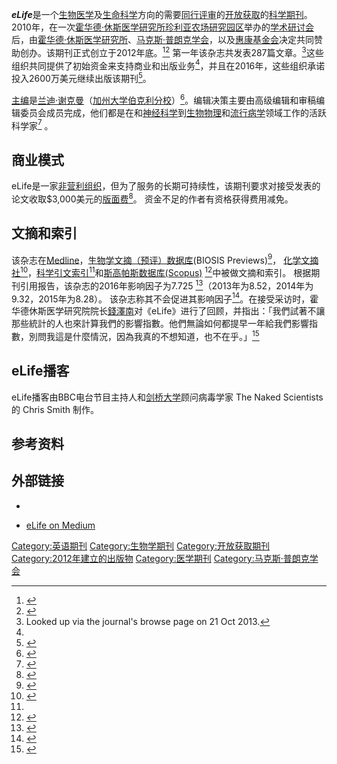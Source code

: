 {{noteTA
|1=zh-cn:影响因子; zh-tw:影響指數; zh-hk:影響因子
}}
{{Infobox journal
| title = eLife
| italic title = no
| cover = 
| editor = [[兰迪·谢克曼|兰迪·谢克曼]]
| discipline = [[生物医学|生物医学]]、[[生命科学|生命科学]]
| language= [[英语|英语]]
| abbreviation = eLife
| publisher = eLife Sciences Publications
| country =
| frequency = 
| history = 2012–现在
| openaccess = 是
| license = [[CC-BY_3.0|CC-BY 3.0]]、[[CC-BY_4.0|CC-BY 4.0]]和[[CC0|CC0]]
| impact = 7.080
| impact-year = 2019
| website = http://elifesciences.org/
| JSTOR = 
| OCLC = 813236730
| LCCN = 
| CODEN = ELIFA8
| ISSN = 
| eISSN = 2050-084X
}}{{DISPLAYTITLE:''eLife''}}

'''''eLife'''''是一个[[生物医学|生物医学]]及[[生命科学|生命科学]]方向的需要[[同行评审|同行评审]]的[[开放获取|开放获取]]的[[科学期刊|科学期刊]]。2010年，在一次[[霍华德·休斯医学研究所|霍华德·休斯医学研究所]][[珍利亚农场研究园区|珍利亚农场研究园区]]举办的[[学术研讨会|学术研讨会]]后，由[[霍华德·休斯医学研究所|霍华德·休斯医学研究所]]、[[马克斯·普朗克学会|马克斯·普朗克学会]]，以及[[惠康基金会|惠康基金会]]决定共同赞助创办。该期刊正式创立于2012年底。<ref>{{citation |url=http://www.wellcome.ac.uk/About-us/Policy/Spotlight-issues/Open-access/Journal/index.htm |title="eLife", a new open access journal |publisher=[[Wellcome_Trust|Wellcome Trust]] |accessdate=10 April 2012 |archive-date=2014-07-02 |archive-url=https://web.archive.org/web/20140702164148/http://www.wellcome.ac.uk/About-us/Policy/Spotlight-issues/Open-access/Journal/index.htm |dead-url=no }}</ref><ref name="#1">{{citation |url=http://www.bbc.co.uk/news/science-environment-17668722 |date=10 April 2012 |title=Trust pushes for open access to research |author=Matt McGrath |publisher=[[BBC|BBC]] |accessdate=2014-08-07 |archive-date=2015-04-16 |archive-url=https://web.archive.org/web/20150416062808/http://www.bbc.co.uk/news/science-environment-17668722 |dead-url=no }}</ref> 第一年该杂志共发表287篇文章。<ref>Looked up via the journal's browse page on 21 Oct 2013.</ref>这些组织共同提供了初始资金来支持商业和出版业务<ref name="#1"/>，并且在2016年，这些组织承诺投入2600万美元继续出版该期刊<ref>{{Cite journal |last=Callaway |first=Ewen |date=2016-06-02 |title=Open-access journal eLife gets £25-million boost |url=http://www.nature.com/news/open-access-journal-elife-gets-25-million-boost-1.20005 |journal=[[Nature_(journal)|Nature]] |volume=534 |issue=7605 |pages=14–15 |doi=10.1038/534014a |access-date=2018-04-14 |archive-date=2017-10-02 |archive-url=https://web.archive.org/web/20171002002425/http://www.nature.com/news/open-access-journal-elife-gets-25-million-boost-1.20005 |dead-url=no }}</ref>。

[[主编|主编]]是[[兰迪·谢克曼|兰迪·谢克曼]]（[[加州大学伯克利分校|加州大学伯克利分校]]）<ref name=THE>{{citation |url=http://www.timeshighereducation.co.uk/story.asp?sectioncode=26&storycode=418047&c=1 |title=Open-access science journal leaves editing to the experts |date=5 November 2011 |author=Freya Boardman-Pretty |journal=[[Times_Higher_Education|Times Higher Education]] |accessdate=2014-08-07 |archive-date=2011-11-15 |archive-url=https://web.archive.org/web/20111115151057/http://www.timeshighereducation.co.uk/story.asp?sectioncode=26&storycode=418047&c=1 |dead-url=no }}</ref>。编辑决策主要由高级编辑和审稿编辑委员会成员完成，他们都是在{{link-en|人类遗传学|Human genetics}}和[[神经科学|神经科学]]到[[生物物理|生物物理]]和[[流行病学|流行病学]]领域工作的活跃科学家<ref>{{citation |url=http://elifesciences.org/about |title=Communicating the latest advances in life science and biomedicine |publisher=eLife |accessdate=6 October 2015 |archive-date=2018-04-05 |archive-url=https://web.archive.org/web/20180405205501/https://elifesciences.org/about |dead-url=no }}</ref> 。

== 商业模式 ==
eLife是一家[[非营利组织|非营利组织]]，但为了服务的长期可持续性，该期刊要求对接受发表的论文收取$3,000美元的[[版面费|版面费]]<ref>{{Cite web |url=https://elifesciences.org/elife-news/inside-elife-setting-fee-publication |title=Inside eLife: Setting a fee for publication |access-date=2016-09-29|date=2016-09-29 }}</ref>。 资金不足的作者有资格获得费用减免。

== 文摘和索引 ==
该杂志在[[Medline|Medline]]，[[生物学文摘（预评）数据库|生物学文摘（预评）数据库]](BIOSIS Previews)<ref name=ISI>{{cite web |url=http://ip-science.thomsonreuters.com/mjl/ |title=Master Journal List |publisher=[[Thomson_Reuters|Thomson Reuters]] |work=Intellectual Property & Science |accessdate=2016-10-10 |archive-date=2011-12-21 |archive-url=https://web.archive.org/web/20111221082940/http://ip-science.thomsonreuters.com/mjl/ |dead-url=no }}</ref>， [[化学文摘社|化学文摘社]]<ref name=CASSI>{{cite web |url=http://cassi.cas.org/search.jsp |archive-url=https://wayback.archive-it.org/all/20100211181038/http://cassi.cas.org/search.jsp |dead-url=yes |archive-date=2010-02-11 |title=CAS Source Index |publisher=[[American_Chemical_Society|American Chemical Society]] |work=[[Chemical_Abstracts_Service|Chemical Abstracts Service]] |accessdate=2016-10-10 |df= }}</ref>，[[科学引文索引|科学引文索引]]<ref name=ISI/>和[[斯高帕斯数据库|斯高帕斯数据库(Scopus)]] <ref name=Scopus>{{cite web |url=http://www.elsevier.com/online-tools/scopus/content-overview |title=Content overview |publisher=[[Elsevier|Elsevier]] |work=Scopus |accessdate=2016-10-10 |archive-date=2015-04-24 |archive-url=https://web.archive.org/web/20150424035942/http://www.elsevier.com/online-tools/scopus/content-overview |dead-url=no }}</ref>中被做文摘和索引。 根据期刊引用报告，该杂志的2016年影响因子为7.725 <ref name=WoS>{{cite book |year=2016 |chapter=eLife |title=2015 [[Journal_Citation_Reports|Journal Citation Reports]] |publisher=[[Thomson_Reuters|Thomson Reuters]] |edition=Science |series=[[Web_of_Science|Web of Science]]}}</ref>（2013年为8.52，2014年为9.32，2015年为8.28）。 该杂志称其不会促进其影响因子<ref>{{citation |url=http://elifesciences.org/about |title=Communicating the latest advances in life science and biomedicine |publisher=eLife |accessdate=26 October 2015 |archive-date=2018-04-05 |archive-url=https://web.archive.org/web/20180405205501/https://elifesciences.org/about |dead-url=no }}</ref>。在接受采访时，霍华德休斯医学研究院院长[[錢澤南|錢澤南]]对《eLife》进行了回顾，并指出：「我們試著不讓那些統計的人也來計算我們的影響指數。他們無論如何都提早一年給我們影響指數，別問我這是什麼情況，因為我真的不想知道，也不在乎。」<ref>{{Cite web |url=http://news.sciencemag.org/funding/2015/08/qa-outgoing-hhmi-chief-reflects-leading-18-billion-biomedical-charity |title=存档副本 |accessdate=2018-04-14 |archive-date=2015-11-04 |archive-url=https://web.archive.org/web/20151104171121/http://news.sciencemag.org/funding/2015/08/qa-outgoing-hhmi-chief-reflects-leading-18-billion-biomedical-charity |dead-url=no }}</ref>

== eLife播客 ==
eLife播客由BBC电台节目主持人和[[剑桥大学|剑桥大学]]顾问病毒学家 The Naked Scientists 的 Chris Smith 制作。

== 参考资料 ==
{{reflist}}

== 外部链接 ==
{{Commons category|Media from eLife|eLife}}
* {{En}}{{Official website|http://elifesciences.org/}}
* {{En}}[http://medium.com/@elife eLife on Medium]{{Wayback|url=http://medium.com/@elife |date=20180503071832 }}

<!--- 分类 --->
[[Category:英语期刊|Category:英语期刊]]
[[Category:生物学期刊|Category:生物学期刊]]
[[Category:开放获取期刊|Category:开放获取期刊]]
[[Category:2012年建立的出版物|Category:2012年建立的出版物]]
[[Category:医学期刊|Category:医学期刊]]
[[Category:马克斯·普朗克学会|Category:马克斯·普朗克学会]]